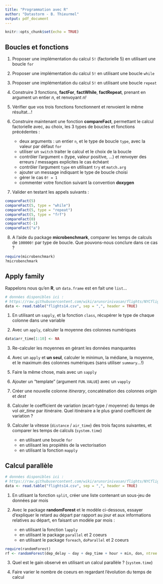 ```yaml
---
title: "Programmation avec R"
author: "Datastorm - B. Thieurmel"
output: pdf_document
---
```


```r
knitr::opts_chunk$set(echo = TRUE)
```

## Boucles et fonctions

1. Proposer une implémentation du calcul ``5!`` (factorielle 5) en utilisant une boucle ``for``

2. Proposer une implémentation du calcul ``5!`` en utilisant une boucle ``while``

3. Proposer une implémentation du calcul ``5!`` en utilisant une boucle ``repeat``

4. Construire 3 fonctions, **factFor**,  **factWhile**,  **factRepeat**, prenant en argument un entier *n*, et renvoyant *n!*

5. Vérifier que vos trois fonctions fonctionnent et renvoient le même résultat...!

6. Construire maintenant une fonction **compareFact**, permettant le calcul factorielle avec, au choix, les 3 types de boucles et fonctions précédentes : 
    + deux arguments : un entier ``n``, et le type de boucle ``type``, avec la valeur par défaut ``for``
    + utiliser un ``switch`` traiter le calcul et le choix de la boucle
    + contrôler l'argument ``n`` (type, valeur positive, ...)  et renvoyer des erreurs / messages explicites le cas échéant
    + contrôler l'argument ``type`` en utilisant ``try`` et ``match.arg``
    + ajouter un message indiquant le type de boucle choisi
    + gérer le cas ``0! = 1``
    + commenter votre fonction suivant la convention **doxygen**

7. Valider en testant les appels suivants :

```r
compareFact(5)
compareFact(5, type = "while")
compareFact(5, type = "repeat")
compareFact(5, type = "frf")
compareFact(0)
compareFact(-1)
compareFact("a")
```

8. A l'aide du package **microbenchmark**, comparer les temps de calculs de ``100000!`` par type de boucle. Que pouvons-nous conclure dans ce cas ?

```r
require(microbenchmark)
?microbenchmark
```


## Apply family

Rappelons nous qu'en  **R**, un ``data.frame`` est en fait une ``list``...

```r
# données disponibles ici :
# https://raw.githubusercontent.com/wiki/arunsrinivasan/flights/NYCflights14/flights14.csv
data <- read.table("flights14.csv", sep = ",", header = TRUE)
```


1. En utilisant un ``sapply``, et la fonction ``class``, récupérer le type de chaque colonne dans une variable

2. Avec un ``apply``, calculer la moyenne des colonnes numériques

```r
data$arr_time[1:10] <- NA
```

3. Re-calculer les moyennes en gérant les données manquantes


4. Avec un ``apply`` et **un seul**, calculer le minimun, la médiane, la moyenne, et le maximum des colonnes numériques (sans utiliser ``summary``...!)

5. Faire la même chose, mais avec un ``sapply``

6. Ajouter un "template" (argument ``FUN.VALUE``) avec un ``vapply``

7. Créer une nouvelle colonne *itinerary*, concaténation des colonnes *origin* et *dest*

8. Calculer le coefficient de variation (ecart-type / moyenne) du temps de vol *air_time* par itinéraire. Quel itinéraire a le plus grand coefficient de variation ?

9. Calculer la vitesse (``distance`` / ``air_time``) des trois façons suivantes, et comparer les temps de calculs (``system.time``)
    + en utilisant une boucle ``for``
    + en utilisant les propiétés de la vectorisation
    + en utilisant la fonction ``mapply``

## Calcul parallèle

```r
# données disponibles ici :
# https://raw.githubusercontent.com/wiki/arunsrinivasan/flights/NYCflights14/flights14.csv
data <- read.table("flights14.csv", sep = ",", header = TRUE)
```

1. En utlisant la fonction ``split``, créer une liste contenant un sous-jeu de données par mois

2. Avec le package **randomForest** et le modèle ci-dessous, essayer d'expliquer le retard au départ par rapport au jour et aux informations relatives au départ, en faisant un modèle par mois :
    + en utilisant la fonction ``lapply``
    + en utilisant le package ``parallel`` et 2 coeurs
    + en utilisant le package ``foreach``, ``doParallel`` et 2 coeurs

```r
require(randomForest)
rf <- randomForest(dep_delay ~ day + dep_time + hour + min, don, ntree = 30)
```    

3. Quel est le gain observé en utilisant un calcul parallèle ? (``system.time``)

4. Faire varier le nombre de coeurs en regardant l'évolution du temps de calcul
